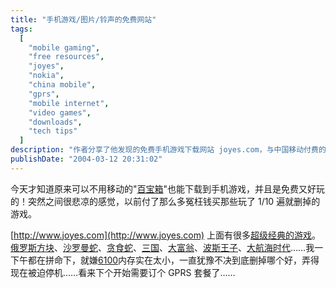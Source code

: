 ```yaml
---
title: "手机游戏/图片/铃声的免费网站"
tags:
  [
    "mobile gaming",
    "free resources",
    "joyes",
    "nokia",
    "china mobile",
    "gprs",
    "mobile internet",
    "video games",
    "downloads",
    "tech tips"
  ]
description: "作者分享了他发现的免费手机游戏下载网站 joyes.com，与中国移动付费的“百宝箱”服务相比，能够免费下载经典游戏如俄罗斯方块、沙罗曼蛇、大富翁等。文章表达了对之前花钱购买游戏的遗憾，并提到由于 Nokia 6100 内存有限导致需要选择性下载游戏的问题。"
publishDate: "2004-03-12 20:31:02"
---
```


今天才知道原来可以不用移动的"[百宝箱](http://www.chinamobile.com/YDYW/hyyw.asp?classid=1&ClassChild_ID=14&Array_ID=123)"也能下载到手机游戏，并且是免费又好玩的！突然之间很悲凉的感觉，以前付了那么多冤枉钱买那些玩了 1/10 遍就删掉的游戏。

[http://www.joyes.com](http://www.joyes.com) 上面有很多[超级经典的游戏](http://www.joyes.com/mobilegame_good.asp)。[俄罗斯方块](http://www.joyes.com/search_game.asp?class=name&key=俄罗斯方块)、[沙罗曼蛇](http://www.joyes.com/search_game.asp?class=name&key=沙罗曼蛇)、[贪食蛇](http://www.joyes.com/search_game.asp?class=name&key=贪食蛇)、[三国](http://www.joyes.com/search_game.asp?class=name&key=三国)、[大富翁](http://www.joyes.com/search_game.asp?class=name&key=大富翁)、[波斯王子](http://www.joyes.com/search_game.asp?class=name&key=波斯王子)、[大航海时代](http://www.joyes.com/search_game.asp?class=name&key=大航海时代)……我一下午都在拼命下，就嫌[6100](http://www.nokia.com/nokia/0,,4377,00.html)内存实在太小，一直犹豫不决到底删掉哪个好，弄得现在被迫停机……看来下个开始需要订个 GPRS 套餐了……
